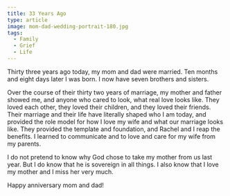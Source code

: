 ```yaml
---
title: 33 Years Ago
type: article
image: mom-dad-wedding-portrait-180.jpg
tags:
  - Family
  - Grief
  - Life
---
```


Thirty three years ago today, my mom and dad were married. Ten months and eight days later I was born. I now have seven brothers and sisters.

Over the course of their thirty two years of marriage, my mother and father showed me, and anyone who cared to look, what real love looks like. They loved each other, they loved their children, and they loved their friends. Their marriage and their life have literally shaped who I am today, and provided the role model for how I love my wife and what our marriage looks like. They provided the template and foundation, and Rachel and I reap the benefits. I learned to communicate and to love and care for my wife from my parents.

I do not pretend to know why God chose to take my mother from us last year. But I do know that he is sovereign in all things. I also know that I love my mother and I miss her very much.

Happy anniversary mom and dad!
